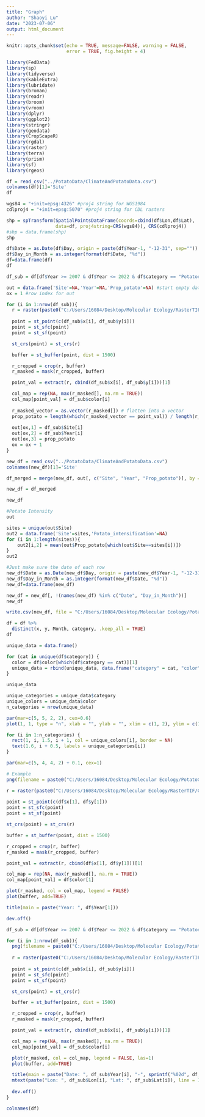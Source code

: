 ---
title: "Graph"
author: "Shaoyi Lu"
date: "2023-07-06"
output: html_document
---

```{r setup, include=FALSE}
knitr::opts_chunk$set(echo = TRUE, message=FALSE, warning = FALSE,
                      error = TRUE, fig.height = 4)
```

```{r, include=FALSE}
library(FedData)
library(sp)
library(tidyverse)
library(kableExtra)
library(lubridate)
library(broman)
library(readr)
library(broom)
library(vroom)
library(dplyr)
library(ggplot2)
library(stringr)
library(geodata)
library(CropScapeR)
library(rgdal)
library(raster)
library(terra)
library(prism)
library(sf)
library(rgeos)
```

```{r, echo=FALSE}
df = read_csv("../PotatoData/ClimateAndPotatoData.csv")
colnames(df)[1]='Site'
df
```

```{r, echo=FALSE}
wgs84 = "+init=epsg:4326" #proj4 string for WGS1984
cdlproj4 = "+init=epsg:5070" #proj4 string for CDL rasters

shp = spTransform(SpatialPointsDataFrame(coords=cbind(df$Lon,df$Lat), 
                  data=df, proj4string=CRS(wgs84)), CRS(cdlproj4))
#shp = data.frame(shp)
shp
```

```{r, echo=FALSE}
df$Date = as.Date(df$Day, origin = paste(df$Year-1, "-12-31", sep=""))
df$Day_in_Month = as.integer(format(df$Date, "%d"))
df=data.frame(df)
df
```

```{r}
df_sub = df[df$Year >= 2007 & df$Year <= 2022 & df$category == "Potatoes", ]

out = data.frame('Site'=NA,'Year'=NA,'Prop_potato'=NA) #start empty data frame to store proportion potato data for each site*year
ox = 1 #row index for out

for (i in 1:nrow(df_sub)){
  r = raster(paste0("C:/Users/16084/Desktop/Molecular Ecology/RasterTIF/CDL_", df_sub$Year[i], ".tif"))
    
  point = st_point(c(df_sub$x[i], df_sub$y[i]))
  point = st_sfc(point)
  point = st_sf(point)

  st_crs(point) = st_crs(r)

  buffer = st_buffer(point, dist = 1500)

  r_cropped = crop(r, buffer)
  r_masked = mask(r_cropped, buffer)

  point_val = extract(r, cbind(df_sub$x[i], df_sub$y[i]))[1]

  col_map = rep(NA, max(r_masked[], na.rm = TRUE))
  col_map[point_val] = df_sub$color[i]
  
  r_masked_vector = as.vector(r_masked[]) # flatten into a vector
  prop_potato = length(which(r_masked_vector == point_val)) / length(r_masked_vector) # calculate the proportion of potato
  
  out[ox,1] = df_sub$Site[i]
  out[ox,2] = df_sub$Year[i]
  out[ox,3] = prop_potato
  ox = ox + 1
}
```

```{r}
new_df = read_csv("../PotatoData/ClimateAndPotatoData.csv")
colnames(new_df)[1]='Site'

df_merged = merge(new_df, out[, c("Site", "Year", "Prop_potato")], by = c("Site", "Year"), all.x = TRUE)

new_df = df_merged

new_df
```

```{r}
#Potato Intensity
out
```

```{r, echo=FALSE}
sites = unique(out$Site)
out2 = data.frame('Site'=sites,'Potato_intensification'=NA)
for (i in 1:length(sites)){
	out2[i,2] = mean(out$Prop_potato[which(out$Site==sites[i])])
}
out2
```

```{r, echo=FALSE}
#Just make sure the date of each row
new_df$Date = as.Date(new_df$Day, origin = paste(new_df$Year-1, "-12-31", sep=""))
new_df$Day_in_Month = as.integer(format(new_df$Date, "%d"))
new_df=data.frame(new_df)

new_df = new_df[, !(names(new_df) %in% c("Date", "Day_in_Month"))]
new_df
```

```{r, echo=FALSE}
write.csv(new_df, file = "C:/Users/16084/Desktop/Molecular Ecology/PotatoData/FinalPotatoIntensity.csv")
```

```{r, echo=FALSE}
df = df %>%
  distinct(x, y, Month, category, .keep_all = TRUE)
df
```

```{r}
unique_data = data.frame()

for (cat in unique(df$category)) {
  color = df$color[which(df$category == cat)][1]
  unique_data = rbind(unique_data, data.frame("category" = cat, "color" = color))
}

unique_data
```

```{r}
unique_categories = unique_data$category
unique_colors = unique_data$color
n_categories = nrow(unique_data)

par(mar=c(5, 5, 2, 2), cex=0.6)
plot(1, 1, type = "n", xlab = "", ylab = "", xlim = c(1, 2), ylim = c(1, n_categories), xaxt = 'n', yaxt = 'n')

for (i in 1:n_categories) {
  rect(1, i, 1.5, i + 1, col = unique_colors[i], border = NA)
  text(1.6, i + 0.5, labels = unique_categories[i])
}

par(mar=c(5, 4, 4, 2) + 0.1, cex=1)
```

```{r, echo=FALSE}
# Example
png(filename = paste0("C:/Users/16084/Desktop/Molecular Ecology/PotatoGraph/example.png"))

r = raster(paste0("C:/Users/16084/Desktop/Molecular Ecology/RasterTIF/CDL_", df$Year[1], ".tif"))
    
point = st_point(c(df$x[1], df$y[1]))
point = st_sfc(point)
point = st_sf(point)

st_crs(point) = st_crs(r)

buffer = st_buffer(point, dist = 1500)

r_cropped = crop(r, buffer)
r_masked = mask(r_cropped, buffer)

point_val = extract(r, cbind(df$x[1], df$y[1]))[1]

col_map = rep(NA, max(r_masked[], na.rm = TRUE))
col_map[point_val] = df$color[1]

plot(r_masked, col = col_map, legend = FALSE)
plot(buffer, add=TRUE)

title(main = paste("Year: ", df$Year[1]))

dev.off()
```

```{r, echo=FALSE}
df_sub = df[df$Year >= 2007 & df$Year <= 2022 & df$category == "Potatoes", ]

for (i in 1:nrow(df_sub)){
  png(filename = paste0("C:/Users/16084/Desktop/Molecular Ecology/PotatoGraph/Graph_", df_sub$Site[i], " Month_", df_sub$Month[i], ".png"))
  
  r = raster(paste0("C:/Users/16084/Desktop/Molecular Ecology/RasterTIF/CDL_", df_sub$Year[i], ".tif"))
    
  point = st_point(c(df_sub$x[i], df_sub$y[i]))
  point = st_sfc(point)
  point = st_sf(point)

  st_crs(point) = st_crs(r)

  buffer = st_buffer(point, dist = 1500)

  r_cropped = crop(r, buffer)
  r_masked = mask(r_cropped, buffer)

  point_val = extract(r, cbind(df_sub$x[i], df_sub$y[i]))[1]

  col_map = rep(NA, max(r_masked[], na.rm = TRUE))
  col_map[point_val] = df_sub$color[i]

  plot(r_masked, col = col_map, legend = FALSE, las=1)
  plot(buffer, add=TRUE)

  title(main = paste("Date: ", df_sub$Year[i], "-", sprintf("%02d", df_sub$Month[i]), "-", sprintf("%02d", df_sub$Day_in_Month[i])), line = 2.5)
  mtext(paste("Lon: ", df_sub$Lon[i], "Lat: ", df_sub$Lat[i]), line = 1)
  
  dev.off()
}
```

```{r}
colnames(df)
```

```{r}

```